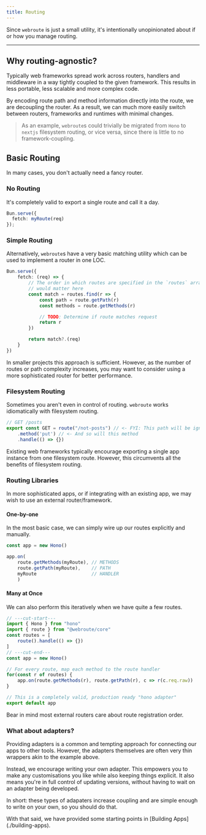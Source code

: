 ```yaml
---
title: Routing
---
```


Since `webroute` is just a small utility, it's intentionally unopinionated about if or how you manage routing.

---

## Why routing-agnostic?

Typically web frameworks spread work across routers, handlers and middleware in a way tightly coupled to the given framework. This results in less portable, less scalable and more complex code.

By encoding route path and method information directly into the route, we are decoupling the router. As a result, we can much more easily switch between routers, frameworks and runtimes with minimal changes.

> As an example, `webroute`s could trivially be migrated from `Hono` to `nextjs` filesystem routing, or vice versa, since there is little to no framework-coupling.

## Basic Routing

In many cases, you don't actually need a fancy router.

### No Routing

It's completely valid to export a single route and call it a day.

```ts
Bun.serve({
  fetch: myRoute(req)
});
```

### Simple Routing

Alternatively, `webroute`s have a very basic matching utility which can be used to implement a router in one LOC.

```ts
Bun.serve({
	fetch: (req) => {
		// The order in which routes are specified in the `routes` array
		// would matter here
		const match = routes.find(r => {
			const path = route.getPath(r)
			const methods = route.getMethods(r)

			// TODO: Determine if route matches request
			return r
		})

		return match?.(req)
	}
})
```

<Callout>

In smaller projects this approach is sufficient. However, as the number of routes or path complexity increases, you may want to consider using a more sophisticated router for better performance.

</Callout>

### Filesystem Routing

Sometimes you aren't even in control of routing. `webroute` works idiomatically with filesystem routing.

```ts title="posts/route.ts"
// GET /posts
export const GET = route("/not-posts") // <- FYI: This path will be ignored
	.method('put') // <- And so will this method
	.handle(() => {})
```

<Callout>
Existing web frameworks typically encourage exporting a single app instance from one filesystem route. However, this circumvents all the benefits of filesystem routing.
</Callout>

### Routing Libraries

In more sophisticated apps, or if integrating with an existing app, we may wish to use an external router/framework.

#### One-by-one

In the most basic case, we can simply wire up our routes explicitly and manually.

```ts title="hono-example.ts"
const app = new Hono()

app.on(
	route.getMethods(myRoute), // METHODS
	route.getPath(myRoute),    // PATH
	myRoute                    // HANDLER
	)
```

#### Many at Once

We can also perform this iteratively when we have quite a few routes.

```ts title="hono-example.ts" twoslash
// ---cut-start---
import { Hono } from "hono"
import { route } from "@webroute/core"
const routes = [
	route().handle(() => {})
]
// ---cut-end---
const app = new Hono()

// For every route, map each method to the route handler
for(const r of routes) {
	app.on(route.getMethods(r), route.getPath(r), c => r(c.req.raw))
}

// This is a completely valid, production ready "hono adapter"
export default app
```

<Callout>

Bear in mind most external routers care about route registration order.

</Callout>

### What about adapters?

Providing adapters is a common and tempting approach for connecting our apps to other tools. However, the adapters themselves are often very thin wrappers akin to the example above.

Instead, we encourage writing your own adapter. This empowers you to make any customisations you like while also keeping things explicit. It also means you're in full control of updating versions, without having to wait on an adapter being developed.

In short: these types of adapaters increase coupling and are simple enough to write on your own, so you should do that.

<Callout>
With that said, we have provided some starting points in [Building Apps](./building-apps).
</Callout>
